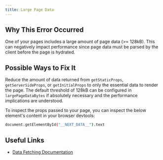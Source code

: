 ```yaml
---
title: Large Page Data
---
```


## Why This Error Occurred

One of your pages includes a large amount of page data (>= 128kB). This can negatively impact performance since page data must be parsed by the client before the page is hydrated.

## Possible Ways to Fix It

Reduce the amount of data returned from `getStaticProps`, `getServerSideProps`, or `getInitialProps` to only the essential data to render the page. The default threshold of 128kB can be configured in `largePageDataBytes` if absolutely necessary and the performance implications are understood.

To inspect the props passed to your page, you can inspect the below element's content in your browser devtools:

```bash filename="Terminal"
document.getElementById("__NEXT_DATA__").text
```

## Useful Links

- [Data Fetching Documentation](/docs/pages/building-your-application/data-fetching)
